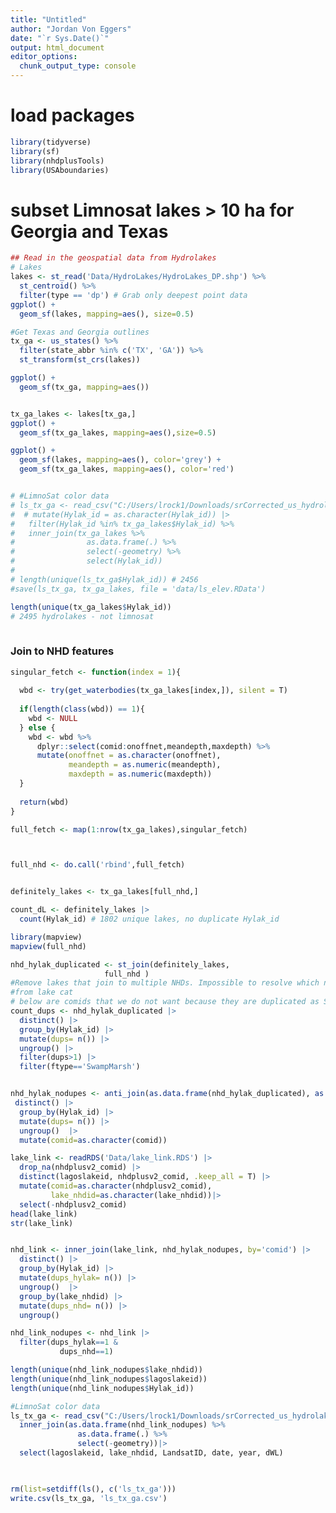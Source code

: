 ```yaml
---
title: "Untitled"
author: "Jordan Von Eggers"
date: "`r Sys.Date()`"
output: html_document
editor_options: 
  chunk_output_type: console
---
```


# load packages
```r
library(tidyverse)
library(sf)
library(nhdplusTools)
library(USAboundaries)
```


# subset Limnosat lakes > 10 ha for Georgia and Texas
```r
## Read in the geospatial data from Hydrolakes
# Lakes
lakes <- st_read('Data/HydroLakes/HydroLakes_DP.shp') %>%
  st_centroid() %>%
  filter(type == 'dp') # Grab only deepest point data
ggplot() +
  geom_sf(lakes, mapping=aes(), size=0.5)

#Get Texas and Georgia outlines
tx_ga <- us_states() %>%
  filter(state_abbr %in% c('TX', 'GA')) %>%
  st_transform(st_crs(lakes))

ggplot() +
  geom_sf(tx_ga, mapping=aes())


tx_ga_lakes <- lakes[tx_ga,] 
ggplot() +
  geom_sf(tx_ga_lakes, mapping=aes(),size=0.5)

ggplot() +
  geom_sf(lakes, mapping=aes(), color='grey') +
  geom_sf(tx_ga_lakes, mapping=aes(), color='red')


# #LimnoSat color data
# ls_tx_ga <- read_csv("C:/Users/lrock1/Downloads/srCorrected_us_hydrolakes_dp_20200628.csv") %>%
#  # mutate(Hylak_id = as.character(Hylak_id)) |>
#   filter(Hylak_id %in% tx_ga_lakes$Hylak_id) %>%
#   inner_join(tx_ga_lakes %>%
#                as.data.frame(.) %>%
#                select(-geometry) %>%
#                select(Hylak_id))
# 
# length(unique(ls_tx_ga$Hylak_id)) # 2456
#save(ls_tx_ga, tx_ga_lakes, file = 'data/ls_elev.RData')

length(unique(tx_ga_lakes$Hylak_id))
# 2495 hydrolakes - not limnosat
  

```


### Join to NHD features

```r

singular_fetch <- function(index = 1){
  
  wbd <- try(get_waterbodies(tx_ga_lakes[index,]), silent = T)
  
  if(length(class(wbd)) == 1){
    wbd <- NULL
  } else {
    wbd <- wbd %>%
      dplyr::select(comid:onoffnet,meandepth,maxdepth) %>%
      mutate(onoffnet = as.character(onoffnet),
             meandepth = as.numeric(meandepth),
             maxdepth = as.numeric(maxdepth))
  }
  
  return(wbd)
}

full_fetch <- map(1:nrow(tx_ga_lakes),singular_fetch)



full_nhd <- do.call('rbind',full_fetch)


definitely_lakes <- tx_ga_lakes[full_nhd,] 

count_dL <- definitely_lakes |>
  count(Hylak_id) # 1802 unique lakes, no duplicate Hylak_id

library(mapview)
mapview(full_nhd)

nhd_hylak_duplicated <- st_join(definitely_lakes,
                     full_nhd )
#Remove lakes that join to multiple NHDs. Impossible to resolve which numbers to take
#from lake cat
# below are comids that we do not want because they are duplicated as SwampMarsh
count_dups <- nhd_hylak_duplicated |>
  distinct() |>
  group_by(Hylak_id) |>
  mutate(dups= n()) |>
  ungroup() |>
  filter(dups>1) |>
  filter(ftype=='SwampMarsh')


nhd_hylak_nodupes <- anti_join(as.data.frame(nhd_hylak_duplicated), as.data.frame(count_dups)) |>
 distinct() |>
  group_by(Hylak_id) |>
  mutate(dups= n()) |>
  ungroup()  |>
  mutate(comid=as.character(comid))

lake_link <- readRDS('Data/lake_link.RDS') |>
  drop_na(nhdplusv2_comid) |>
  distinct(lagoslakeid, nhdplusv2_comid, .keep_all = T) |>
  mutate(comid=as.character(nhdplusv2_comid),
         lake_nhdid=as.character(lake_nhdid))|>
  select(-nhdplusv2_comid)
head(lake_link)
str(lake_link)


nhd_link <- inner_join(lake_link, nhd_hylak_nodupes, by='comid') |>
  distinct() |>
  group_by(Hylak_id) |>
  mutate(dups_hylak= n()) |>
  ungroup()  |>
  group_by(lake_nhdid) |>
  mutate(dups_nhd= n()) |>
  ungroup()

nhd_link_nodupes <- nhd_link |>
  filter(dups_hylak==1 &
           dups_nhd==1) 

length(unique(nhd_link_nodupes$lake_nhdid))
length(unique(nhd_link_nodupes$lagoslakeid))
length(unique(nhd_link_nodupes$Hylak_id))

#LimnoSat color data
ls_tx_ga <- read_csv("C:/Users/lrock1/Downloads/srCorrected_us_hydrolakes_dp_20200628.csv")  |>  
  inner_join(as.data.frame(nhd_link_nodupes) %>%
               as.data.frame(.) %>%
               select(-geometry))|>
  select(lagoslakeid, lake_nhdid, LandsatID, date, year, dWL) 

  

rm(list=setdiff(ls(), c('ls_tx_ga')))
write.csv(ls_tx_ga, 'ls_tx_ga.csv')
```


